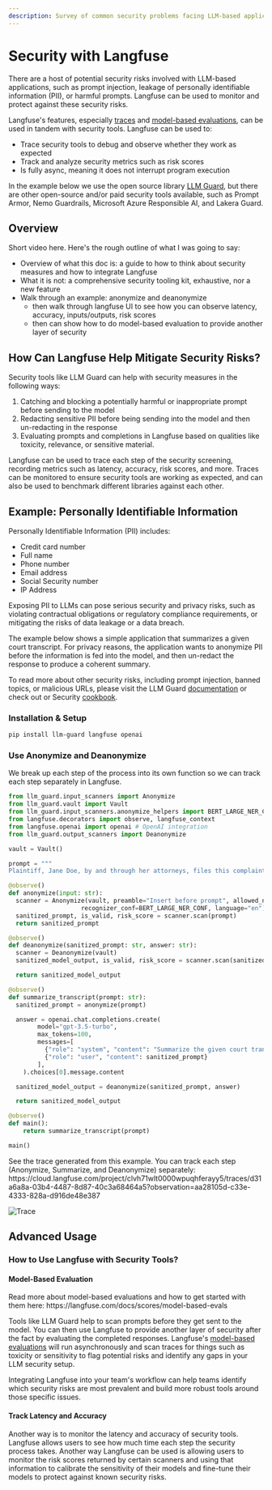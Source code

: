 ```yaml
---
description: Survey of common security problems facing LLM-based applications and how to use Langfuse to trace, prevent, and evaluate security risks.
---
```


# Security with Langfuse

There are a host of potential security risks involved with LLM-based applications, such as prompt injection, leakage of personally identifiable information (PII), or harmful prompts. Langfuse can be used to monitor and protect against these security risks.

Langfuse's features, especially [traces](https://langfuse.com/docs/tracing) and [model-based evaluations](https://langfuse.com/docs/scores/overview), can be used in tandem with security tools. Langfuse can be used to:

- Trace security tools to debug and observe whether they work as expected
- Track and analyze security metrics such as risk scores
- Is fully async, meaning it does not interrupt program execution

In the example below we use the open source library [LLM Guard](https://llm-guard.com/), but there are other open-source and/or paid security tools available, such as Prompt Armor, Nemo Guardrails, Microsoft Azure Responsible AI, and Lakera Guard.

## Overview

Short video here. Here's the rough outline of what I was going to say:
- Overview of what this doc is: a guide to how to think about security measures and how to integrate Langfuse
- What it is not: a comprehensive security tooling kit, exhaustive, nor a new feature
- Walk through an example: anonymize and deanonymize
  - then walk through langfuse UI to see how you can observe latency, accuracy, inputs/outputs, risk scores
  - then can show how to do model-based evaluation to provide another layer of security

## How Can Langfuse Help Mitigate Security Risks?

Security tools like LLM Guard can help with security measures in the following ways:

1. Catching and blocking a potentially harmful or inappropriate prompt before sending to the model
2. Redacting sensitive PII before being sending into the model and then un-redacting in the response
3. Evaluating prompts and completions in Langfuse based on qualities like toxicity, relevance, or sensitive material.

Langfuse can be used to trace each step of the security screening, recording metrics such as latency, accuracy, risk scores, and more. Traces can be monitored to ensure security tools are working as expected, and can also be used to benchmark different libraries against each other.

## Example: Personally Identifiable Information

Personally Identifiable Information (PII) includes:

- Credit card number
- Full name
- Phone number
- Email address
- Social Security number
- IP Address

Exposing PII to LLMs can pose serious security and privacy risks, such as violating contractual obligations or regulatory compliance requirements, or mitigating the risks of data leakage or a data breach.

The example below shows a simple application that summarizes a given court transcript. For privacy reasons, the application wants to anonymize PII before the information is fed into the model, and then un-redact the response to produce a coherent summary.

To read more about other security risks, including prompt injection, banned topics, or malicious URLs, please visit the LLM Guard [documentation](https://llm-guard.com/) or check out or Security [cookbook](/cookbook/security.ipynb).

### Installation & Setup

```sh
pip install llm-guard langfuse openai
```

### Use Anonymize and Deanonymize

We break up each step of the process into its own function so we can track each step separately in Langfuse.

```python
from llm_guard.input_scanners import Anonymize
from llm_guard.vault import Vault
from llm_guard.input_scanners.anonymize_helpers import BERT_LARGE_NER_CONF
from langfuse.decorators import observe, langfuse_context
from langfuse.openai import openai # OpenAI integration
from llm_guard.output_scanners import Deanonymize

vault = Vault()

prompt = """
Plaintiff, Jane Doe, by and through her attorneys, files this complaint against Defendant, Big Corporation, and alleges upon information and belief, except for those allegations pertaining to personal knowledge, that on or about July 15, 2023, at the Defendant's manufacturing facility located at 123 Industrial Way, Springfield, Illinois, Defendant negligently failed to maintain safe working conditions, leading to Plaintiff suffering severe and permanent injuries. As a direct and proximate result of Defendant's negligence, Plaintiff has endured significant physical pain, emotional distress, and financial hardship due to medical expenses and loss of income. Plaintiff seeks compensatory damages, punitive damages, and any other relief the Court deems just and proper."""

@observe()
def anonymize(input: str):
  scanner = Anonymize(vault, preamble="Insert before prompt", allowed_names=[], hidden_names=["Test LLC"],
                    recognizer_conf=BERT_LARGE_NER_CONF, language="en")
  sanitized_prompt, is_valid, risk_score = scanner.scan(prompt)
  return sanitized_prompt

@observe()
def deanonymize(sanitized_prompt: str, answer: str):
  scanner = Deanonymize(vault)
  sanitized_model_output, is_valid, risk_score = scanner.scan(sanitized_prompt, answer)

  return sanitized_model_output

@observe()
def summarize_transcript(prompt: str):
  sanitized_prompt = anonymize(prompt)

  answer = openai.chat.completions.create(
        model="gpt-3.5-turbo",
        max_tokens=100,
        messages=[
          {"role": "system", "content": "Summarize the given court transcript."},
          {"role": "user", "content": sanitized_prompt}
        ],
    ).choices[0].message.content

  sanitized_model_output = deanonymize(sanitized_prompt, answer)

  return sanitized_model_output

@observe()
def main():
    return summarize_transcript(prompt)

main()
```

<Callout type="info">
  See the trace generated from this example. You can track each step (Anonymize, Summarize, and Deanonymize) separately: https://cloud.langfuse.com/project/clvh71wlt0000wpuqhferayy5/traces/d31a6a8a-03b4-4487-8d87-40c3a68464a5?observation=aa28105d-c33e-4333-828a-d916de48e387
</Callout>

![Trace](../../public/images/docs/security-docs-trace.png)

## Advanced Usage

### How to Use Langfuse with Security Tools?

#### Model-Based Evaluation

<Callout type="info">
  Read more about model-based evaluations and how to get started with them here: https://langfuse.com/docs/scores/model-based-evals
</Callout>

Tools like LLM Guard help to scan prompts before they get sent to the model. You can then use Langfuse to provide another layer of security after the fact by evaluating the completed responses. Langfuse's [model-based evaluations](https://langfuse.com/docs/scores/model-based-evals) will run asynchronously and scan traces for things such as toxicity or sensitivity to flag potential risks and identify any gaps in your LLM security setup.

Integrating Langfuse into your team's workflow can help teams identify which security risks are most prevalent and build more robust tools around those specific issues.

#### Track Latency and Accuracy

Another way is to monitor the latency and accuracy of security tools. Langfuse allows users to see how much time each step the security process takes. Another way Langfuse can be used is allowing users to monitor the risk scores returned by certain scanners and using that information to calibrate the sensitivity of their models and fine-tune their models to protect against known security risks.